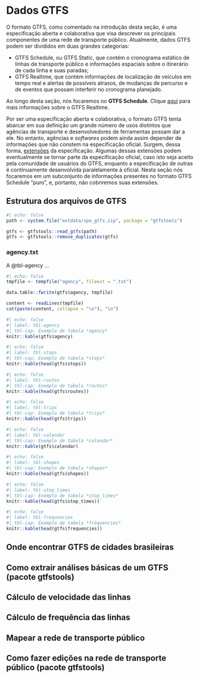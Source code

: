 # Dados GTFS

O formato GTFS, como comentado na introdução desta seção, é uma especificação
aberta e colaborativa que visa descrever os principais componentes de uma rede
de transporte público. Atualmente, dados GTFS podem ser divididos em duas
grandes categorias:

- GTFS Schedule, ou GTFS Static, que contém o cronograma estático de linhas de
  transporte público e informações espaciais sobre o itinerário de cada linha e
  suas paradas;
- GTFS Realtime, que contém informações de localização de veículos em tempo
  real e alertas de possíveis atrasos, de mudanças de percurso e de eventos que
  possam interferir no cronograma planejado.

Ao longo desta seção, nós focaremos no **GTFS Schedule**. Clique
[aqui](https://gtfs.org/realtime/) para mais informações sobre o GTFS Realtime.

Por ser uma especificação aberta e colaborativa, o formato GTFS tenta abarcar
em sua definição um grande número de usos distintos que agências de transporte
e desenvolvedores de ferramentas possam dar a ele. No entanto, agências e
*softwares* podem ainda assim depender de informações que não constem na
especificação oficial. Surgem, dessa forma,
[extensões](https://gtfs.org/extensions/) da especificação. Algumas dessas
extensões podem eventualmente se tornar parte da especificação oficial, caso
isto seja aceito pela comunidade de usuários do GTFS, enquanto a especificação
de outras é continuamente desenvolvida paralelamente à oficial. Nesta seção nós
focaremos em um subconjunto de informações presentes no formato GTFS Schedule
"puro", e, portanto, não cobriremos suas extensões.

## Estrutura dos arquivos de GTFS

```r
#| echo: false
path <- system.file("extdata/spo_gtfs.zip", package = "gtfstools")

gtfs <- gtfstools::read_gtfs(path)
gtfs <- gtfstools::remove_duplicates(gtfs)
```

### agency.txt

A @tbl-agency ...

```r
#| echo: false
tmpfile <- tempfile("agency", fileext = ".txt")

data.table::fwrite(gtfs$agency, tmpfile)

content <- readLines(tmpfile)
cat(paste(content, collapse = "\n"), "\n")
```

```r
#| echo: false
#| label: tbl-agency
#| tbl-cap: Exemplo de tabela *agency*
knitr::kable(gtfs$agency)
```

```r
#| echo: false
#| label: tbl-stops
#| tbl-cap: Exemplo de tabela *stops*
knitr::kable(head(gtfs$stops))
```

```r
#| echo: false
#| label: tbl-routes
#| tbl-cap: Exemplo de tabela *routes*
knitr::kable(head(gtfs$routes))
```

```r
#| echo: false
#| label: tbl-trips
#| tbl-cap: Exemplo de tabela *trips*
knitr::kable(head(gtfs$trips))
```

```r
#| echo: false
#| label: tbl-calendar
#| tbl-cap: Exemplo de tabela *calendar*
knitr::kable(gtfs$calendar)
```

```r
#| echo: false
#| label: tbl-shapes
#| tbl-cap: Exemplo de tabela *shapes*
knitr::kable(head(gtfs$shapes))
```

```r
#| echo: false
#| label: tbl-stop_times
#| tbl-cap: Exemplo de tabela *stop_times*
knitr::kable(head(gtfs$stop_times))
```

```r
#| echo: false
#| label: tbl-frequencies
#| tbl-cap: Exemplo de tabela *frequencies*
knitr::kable(head(gtfs$frequencies))
```

## Onde encontrar GTFS de cidades brasileiras
## Como extrair análises básicas de um GTFS (pacote gtfstools)
## Cálculo de velocidade das linhas
## Cálculo de frequência das linhas
## Mapear a rede de transporte público
## Como fazer edições na rede de transporte público (pacote gtfstools)
